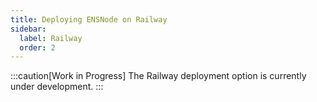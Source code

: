 ```yaml
---
title: Deploying ENSNode on Railway
sidebar:
  label: Railway
  order: 2
---
```



:::caution[Work in Progress]
The Railway deployment option is currently under development.
:::

<LinkCard
  title="Configure Environment Variables"
  href="/ensindexer/usage/configuration"
/>
